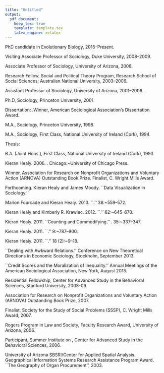 ```yaml
---
title: "Untitled"
output:
  pdf_document:
    keep_tex: true
    template: template.tex
    latex_engine: xelatex
---
```


<!-- %%%------------------------------------------------------------------------ -->
<!-- %%% Address and contact block -->
<!-- %%%------------------------------------------------------------------------ -->

\noindent
\begin{minipage}{.65\textwidth}
\vspace{1mm}
  {\footnotesize \noindent{\LARGE \textsc{lucy delaney}}\\ \href{http://bios.uic.edu}{Department of Biological Sciences} \\ University of Illinois at Chicago \\ \vspace{-0.05in} Chicago, \textsc{il} 60622}
\end{minipage}
\hfill
\begin{minipage}{.65\textwidth}
{\footnotesize \faPhone \ \myphone} \\
{\scriptsize \faTwitter \  \texttt{\href{http://twitter.com/emergentylucy}{\mytwitter}}}\\
{\scriptsize \faEnvelope \  \texttt{\href{mailto:\myemail}{\myemail}}}\\
{\scriptsize \faGithub \ \texttt{\href{\myweb}{\myweb}}}


\end{minipage}


\bigskip       
\reversemarginpar

\bigskip       


<!-- %% Appointments -->
<!-- % \medskip -->
\marginhead{\sffamily \textbf{\textcolor{maroon}{education}}}

\ind PhD candidate in Evolutionary Biology, 2016--Present.      

\ind Visiting Associate Professor of Sociology, Duke University, 2008--2009.

\ind Associate Professor of Sociology, University of Arizona, 2008.

\ind Research Fellow, Social and Political Theory Program,
Research School of Social Sciences, Australian National University, 2003--2006.

\ind Assistant Professor of Sociology, University of Arizona, 2001--2008.

\bigskip

<!-- %% Education -->

\marginhead{\sffamily {{\vskip -0.23em} education}}

\ind Ph.D, Sociology, Princeton University, 2001.

\ind \hspace{0.35in} \footnotesize Dissertation: \emph{Exchange in Blood and Organs}.\newline Winner, American Sociological Association's Dissertation Award.\normalsize \vspace{0.05in}

\ind M.A., Sociology, Princeton University, 1998. 

\ind M.A., Sociology, First Class, National University of Ireland (Cork), 1994.

\ind \hspace{0.35in} \footnotesize Thesis: \emph{The Language of Influence: Public Debate and the Politics of the X-case.} \normalsize \vspace{0.01in}

\ind B.A. (Joint Hons.), First Class, National University of Ireland (Cork), 1993.

\bigskip
 
<!-- %% Publications -->
\marginhead{\sffamily {\vskip 0.35em} publications}
\medskip
\noindent\emph{Book \vspace{0.01in}}

\ind  Kieran Healy. 2006. \emph{\href{http://www.lastbestgifts.com}{Last Best Gifts: Altruism and the Market for Human Blood and Organs}}. Chicago:~University of Chicago Press. \vspace{0.05in}

\ind \hspace{0.35in} \footnotesize Winner, Association for Research on Nonprofit Organizations and Voluntary Action (ARNOVA) Outstanding Book Prize. Finalist, C. Wright Mills Award. 

\vspace{-0.075in}

\normalsize

\bigskip
\noindent\emph{Journal articles \vspace{0.05in}}

\ind Forthcoming. Kieran Healy and James Moody. ``Data Visualization in Sociology.'' \emph{Annual Review of Sociology.}

\ind Marion Fourcade and Kieran Healy. 2013. ``\href{http://kieranhealy.org/files/papers/classification-situations.pdf}{Classification Situations: Life-chances in the Neoliberal Era}.'' \emph{Accounting, Organizations, and Society} 38:~559--572.

\ind Kieran Healy and Kimberly R. Krawiec. 2012. ``\href{http://kieranhealy.org/files/papers/custom-contract-kidney.pdf}{Custom, Contract, and Kidney Exchange}.'' \emph{Duke Law Journal} 62:~645--670. 

\ind Kieran Healy. 2011. ``Counting and Commodifying.'' \emph{Washington University Journal of Law and Policy}. 35:~337--347.


<!-- %\newpage -->
\noindent\emph{Essays and reviews \vspace{0.05in}}

<!-- %\renewcommand{\labelenumi}{\textsc{r}\theenumi.} -->
<!-- %\begin{revnumerate} -->

\ind Kieran Healy. 2011. ``\href{http://www.kieranhealy.org/files/reviews/karpik-review.pdf}{Judgment and Distinction}.'' \emph{Socio--Economic Review} 9:~787--800. 

\ind Kieran Healy. 2011. ``\href{http://polmeth.wustl.edu/methodologist/tpm_v18_n2.pdf}{Choosing your Workflow Applications}.'' \emph{The Political Methodologist} 18 (2):~9--18. 


\bigskip

<!-- %\newpage -->

\marginhead{\sffamily {\vskip 0.5em}selected \newline conference \newline presentations \newline since 2007}
\medskip

\ind ``Dealing with Awkward Relations.'' Conference on New Theoretical Directions in Economic Sociology, Stockholm, September 2013. 

\ind ``Credit Scores and the Moralization of Inequality.'' Annual Meetings of the American Sociological Association, New York, August 2013.
 
\bigskip

\marginhead{\sffamily {\vskip 0.6em}grants,\newline honors, \newline \& awards}
\medskip

\ind Residential Fellowship, Center for Advanced Study in the Behavioral Sciences, Stanford University, 2008-09.

\ind Association for Research on Nonprofit Organizations and Voluntary Action (ARNOVA) Outstanding Book Prize, 2007.

\ind Finalist, Society for the Study of Social Problems (SSSP), C. Wright Mills Award, 2007.

\ind Rogers Program in Law and Society, Faculty Research Award, University of Arizona, 2006.

\ind Participant, Summer Institute on \emph{Economy and Society: Trajectories of Capitalism}, Center for Advanced Study in the Behavioral Sciences, 2006.

\ind University of Arizona SBSRI/Center for Applied Spatial
Analysis. Geographical Information Systems Research Assistance
Program Award. ``The Geography of Organ Procurement'', 2003.




\marginhead{\sffamily {\vskip 1.12em}service to the \newline profession}
\medskip

\medskip


\marginhead{{\vskip 0.9em}Service to the \newline Profession}
\medskip

\medskip

